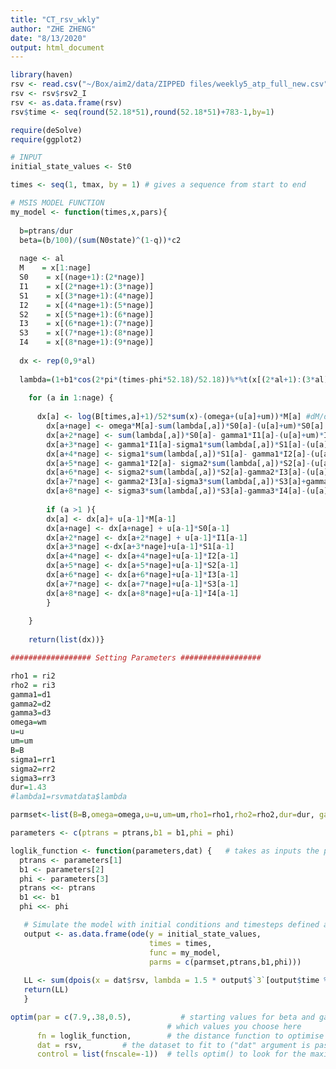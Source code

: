 ```yaml
---
title: "CT_rsv_wkly"
author: "ZHE ZHENG"
date: "8/13/2020"
output: html_document
---
```


```r
library(haven)
rsv <- read.csv("~/Box/aim2/data/ZIPPED files/weekly5_atp_full_new.csv")
rsv <- rsv$rsv2_I
rsv <- as.data.frame(rsv)
rsv$time <- seq(round(52.18*51),round(52.18*51)+783-1,by=1)
```

```r
require(deSolve)
require(ggplot2)

# INPUT
initial_state_values <- St0

times <- seq(1, tmax, by = 1) # gives a sequence from start to end

# MSIS MODEL FUNCTION
my_model <- function(times,x,pars){
  
  b=ptrans/dur
  beta=(b/100)/(sum(N0state)^(1-q))*c2
  
  nage <- al 
  M    = x[1:nage]
  S0    = x[(nage+1):(2*nage)]
  I1    = x[(2*nage+1):(3*nage)]
  S1    = x[(3*nage+1):(4*nage)]
  I2    = x[(4*nage+1):(5*nage)]
  S2    = x[(5*nage+1):(6*nage)]
  I3    = x[(6*nage+1):(7*nage)]
  S3    = x[(7*nage+1):(8*nage)]
  I4    = x[(8*nage+1):(9*nage)]
  
  dx <- rep(0,9*al)
  
  lambda=(1+b1*cos(2*pi*(times-phi*52.18)/52.18))%*%t(x[(2*al+1):(3*al)]+rho1*x[(4*al+1):(5*al)]+rho2*x[(6*al+1):(7*al)]+rho2*x[(8*al+1):(9*al)])%*%beta/sum(x)
  
	for (a in 1:nage) {
	  
	  dx[a] <- log(B[times,a]+1)/52*sum(x)-(omega+(u[a]+um))*M[a] #dM/dt
		dx[a+nage] <- omega*M[a]-sum(lambda[,a])*S0[a]-(u[a]+um)*S0[a] #dS0/dt
		dx[a+2*nage] <- sum(lambda[,a])*S0[a]- gamma1*I1[a]-(u[a]+um)*I1[a] #dI1/dt
		dx[a+3*nage] <- gamma1*I1[a]-sigma1*sum(lambda[,a])*S1[a]-(u[a]+um)*S1[a] #dS1/dt
		dx[a+4*nage] <- sigma1*sum(lambda[,a])*S1[a]- gamma1*I2[a]-(u[a]+um)*I2[a] #dI2/dt
		dx[a+5*nage] <- gamma1*I2[a]- sigma2*sum(lambda[,a])*S2[a]-(u[a]+um)*S2[a] #dS2/dt
		dx[a+6*nage] <- sigma2*sum(lambda[,a])*S2[a]-gamma2*I3[a]-(u[a]+um)*I3[a] #dI3/dt
		dx[a+7*nage] <- gamma2*I3[a]-sigma3*sum(lambda[,a])*S3[a]+gamma3*I4[a]-(u[a]+um)*S3[a] #dS3/dt
		dx[a+8*nage] <- sigma3*sum(lambda[,a])*S3[a]-gamma3*I4[a]-(u[a]+um)*I4[a] #dI4/dt
		
		if (a >1 ){
		dx[a] <- dx[a]+ u[a-1]*M[a-1]
		dx[a+nage] <- dx[a+nage] + u[a-1]*S0[a-1]
		dx[a+2*nage] <- dx[a+2*nage] + u[a-1]*I1[a-1]
		dx[a+3*nage] <-dx[a+3*nage]+u[a-1]*S1[a-1]
		dx[a+4*nage] <- dx[a+4*nage]+u[a-1]*I2[a-1]
		dx[a+5*nage] <- dx[a+5*nage]+u[a-1]*S2[a-1]
		dx[a+6*nage] <- dx[a+6*nage]+u[a-1]*I3[a-1]
		dx[a+7*nage] <- dx[a+7*nage]+u[a-1]*S3[a-1]
		dx[a+8*nage] <- dx[a+8*nage]+u[a-1]*I4[a-1]
		}
	  
	}
	
	return(list(dx))}

################## Setting Parameters ##################

rho1 = ri2
rho2 = ri3
gamma1=d1
gamma2=d2
gamma3=d3
omega=wm
u=u
um=um
B=B
sigma1=rr1
sigma2=rr2
sigma3=rr3
dur=1.43
#lambda1=rsvmatdata$lambda

parmset<-list(B=B,omega=omega,u=u,um=um,rho1=rho1,rho2=rho2,dur=dur, gamma1=gamma1,sigma1=sigma1,gamma2=gamma2,sigma2=sigma2,gamma3=gamma3,sigma3=sigma3)

parameters <- c(ptrans = ptrans,b1 = b1,phi = phi)

loglik_function <- function(parameters,dat) {   # takes as inputs the parameter values and dataset
  ptrans <- parameters[1]
  b1 <- parameters[2]
  phi <- parameters[3]
  ptrans <<- ptrans
  b1 <<- b1
  phi <<- phi

   # Simulate the model with initial conditions and timesteps defined above, and parameter values from function call
   output <- as.data.frame(ode(y = initial_state_values, 
                               times = times, 
                               func = my_model,
                               parms = c(parmset,ptrans,b1,phi)))      
   
   LL <- sum(dpois(x = dat$rsv, lambda = 1.5 * output$`3`[output$time %in% dat$time], log = TRUE)) 
   return(LL)
   }

optim(par = c(7.9,.38,0.5),           # starting values for beta and gamma - you should get the same result no matter 
                                   # which values you choose here
      fn = loglik_function,        # the distance function to optimise
      dat = rsv,         # the dataset to fit to ("dat" argument is passed to the function specified in fn)
      control = list(fnscale=-1))  # tells optim() to look for the maximum number 

```

